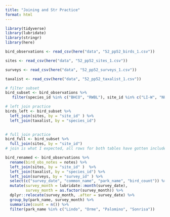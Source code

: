 ```yaml
---
title: "Joining and Str Practice"
format: html
---
```

```r
library(tidyverse)
library(lubridate)
library(stringr)
library(here)
```

```r
bird_observations <- read_csv(here("data", "52_pp52_birds_1.csv"))

sites <- read_csv(here("data", "52_pp52_sites_1.csv"))

surveys <- read_csv(here("data", "52_pp52_surveys_1.csv"))

taxalist <- read_csv(here("data", "52_pp52_taxalist_1.csv"))
```

```r
# filter subset 
bird_subset <- bird_observations %>% 
   filter(species_id %in% c("BHCO", "RWBL"), site_id %in% c("LI-W", "NU-C")) 
```

```r
# left join practice
birds_left <- bird_subset %>% 
  left_join(sites, by = "site_id" ) %>% 
  left_join(taxalist, by = "species_id")
  
```

```r
# full join practice
bird_full <- bird_subset %>% 
  full_join(sites, by = "site_id")
# join is what I expected, all rows for both tables have gotten included 

```

```r
bird_renamed <- bird_observations %>% 
  rename(bird_obs_notes = notes) %>% 
  left_join(sites, by = "site_id" )  %>% 
  left_join(taxalist, by = "species_id") %>% 
  left_join(surveys, by = "survey_id" ) %>% 
  select(c("survey_date", "common_name", "park_name", "bird_count")) %>% 
  mutate(survey_month = lubridate::month(survey_date), 
         survey_month = as.factor(survey_month)) %>% 
  dplyr::relocate(survey_month, .after = survey_date) %>% 
  group_by(park_name, survey_month) %>% 
  summarize(count = n()) %>% 
  filter(park_name %in% c("Lindo", "Orme", "Palomino", "Sonrisa"))
```

